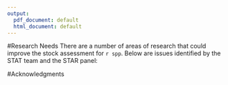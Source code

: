 ```yaml
---
output:
  pdf_document: default
  html_document: default
---
```


<!-- ****************************RESEARCH NEEDS**************************** -->
#Research Needs
There are a number of areas of research that could improve the stock 
assessment for `r spp`.  Below are issues identified by the STAT team 
and the STAR panel:

\begin{enumerate}

\item \textbf{xxxx}: 

\item \textbf{xxxx}:

\item \textbf{xxxx}:

\item \textbf{xxxx}:

\item \textbf{xxxx}:

\end{enumerate}




<!-- ***************************ACKNOWLEDGEMENTS*************************** -->
#Acknowledgments




\newpage
\FloatBarrier